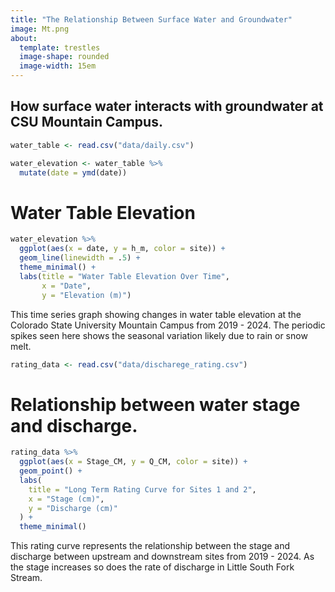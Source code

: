 ```yaml
---
title: "The Relationship Between Surface Water and Groundwater"
image: Mt.png
about: 
  template: trestles
  image-shape: rounded
  image-width: 15em
---
```


How surface water interacts with groundwater at CSU Mountain Campus.  
---

```r
water_table <- read.csv("data/daily.csv")
```

```r
water_elevation <- water_table %>%
  mutate(date = ymd(date))
```

# Water Table Elevation 

```r
water_elevation %>%
  ggplot(aes(x = date, y = h_m, color = site)) +
  geom_line(linewidth = .5) +  
  theme_minimal() +
  labs(title = "Water Table Elevation Over Time",
       x = "Date",
       y = "Elevation (m)")
```

This time series graph showing changes in water table elevation at the Colorado State University Mountain Campus from 2019 - 2024. The periodic spikes seen here shows the seasonal variation likely due to rain or snow melt.

```r
rating_data <- read.csv("data/discharege_rating.csv")
```

# Relationship between water stage and discharge.

```r
rating_data %>%
  ggplot(aes(x = Stage_CM, y = Q_CM, color = site)) +
  geom_point() +
  labs(
    title = "Long Term Rating Curve for Sites 1 and 2",
    x = "Stage (cm)",
    y = "Discharge (cm)"
  ) +
  theme_minimal()

```

This rating curve represents the relationship between the stage and discharge between upstream and downstream sites from 2019 - 2024. As the stage increases so does the rate of discharge in Little South Fork Stream.
